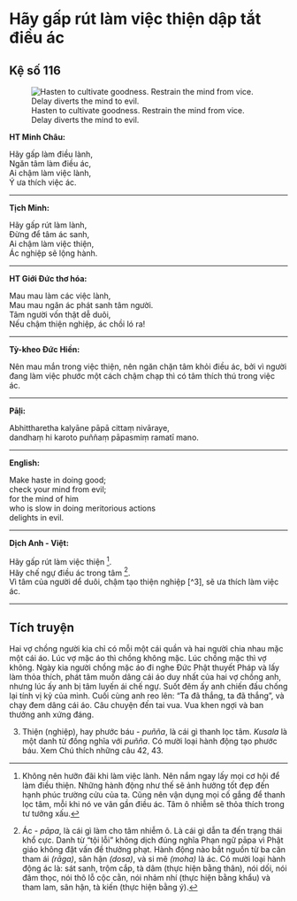 # Hãy gấp rút làm việc thiện dập tắt điều ác {- #hay-gap-rut-lam-viec-thien}

## Kệ số 116 {- #ke-so-116}

![Hasten to cultivate goodness. Restrain the mind from vice. Delay diverts the mind to evil.](images/kinh-phap-cu-ke-so-116-dhammapada-verse-116.jpg){fig-align="center" .lightbox}

**HT Minh Châu:**

Hãy gấp làm điều lành,  
Ngăn tâm làm điều ác,  
Ai chậm làm việc lành,  
Ý ưa thích việc ác.  

<hr class="divider">

**Tịch Minh:**

Hãy gấp rút làm lành,  
Ðừng để tâm ác sanh,  
Ai chậm làm việc thiện,  
Ác nghiệp sẽ lộng hành.  

<hr class="divider">

**HT Giới Đức thơ hóa:**

Mau mau làm các việc lành,  
Mau mau ngăn ác phát sanh tâm người.  
Tâm người vốn thật dễ duôi,  
Nếu chậm thiện nghiệp, ác chồi ló ra!  

<hr class="divider">

**Tỳ-kheo Đức Hiền:**

Nên mau mắn trong việc thiện, nên ngăn chặn tâm khỏi điều ác, bởi vì người đang làm việc phước một cách chậm chạp thì có tâm thích thú trong việc ác.

<hr class="divider">

**Pāḷi:**

Abhittharetha kalyāne pāpā cittaṃ nivāraye,  
dandhaṃ hi karoto puññaṃ pāpasmiṃ ramatī mano.  

<hr class="divider">

**English:**

Make haste in doing good;  
check your mind from evil;  
for the mind of him  
who is slow in doing meritorious actions  
delights in evil.  

<hr class="divider">

**Dịch Anh - Việt:**

Hãy gấp rút làm việc thiện [^1].  
Hãy chế ngự điều ác trong tâm [^2].  
Vì tâm của người dể duôi, chậm tạo thiện nghiệp [^3], sẽ ưa thích làm việc ác.  

<hr class="divider">

## Tích truyện {- #tich-truyen}

Hai vợ chồng người kia chỉ có mỗi một cái quần và hai người chia nhau mặc một cái áo. Lúc vợ mặc áo thì chồng không mặc. Lúc chồng mặc thì vợ không. Ngày kia người chồng mặc áo đi nghe Ðức Phật thuyết Pháp và lấy làm thỏa thích, phát tâm muốn dâng cái áo duy nhất của hai vợ chồng anh, nhưng lúc ấy anh bị tâm luyến ái chế ngự. Suốt đêm ấy anh chiến đấu chống lại tính vị kỷ của mình. Cuối cùng anh reo lên: "Ta đã thắng, ta đã thắng", và chạy đem dâng cái áo. Câu chuyện đến tai vua. Vua khen ngợi và ban thưởng anh xứng đáng.

[^1]: Không nên hưỡn đãi khi làm việc lành. Nên nắm ngay lấy mọi cơ hội để làm điều thiện. Những hành động như thế sẽ ảnh hưởng tốt đẹp đến hạnh phúc trường cửu của ta. Cũng nên vận dụng mọi cố gắng để thanh lọc tâm, mỗi khi nó ve vãn gần điều ác. Tâm ô nhiễm sẽ thỏa thích trong tư tưởng xấu.

[^2]: Ác - *pāpa*, là cái gì làm cho tâm nhiễm ô. Là cái gì dẫn ta đến trạng thái khổ cực. Danh từ "tội lỗi" không dịch đúng nghĩa Phạn ngữ pāpa vì Phật giáo không đặt vấn đề thưởng phạt. Hành động nào bắt nguồn từ ba căn tham ái *(rāga)*, sân hận *(dosa)*, và si mê *(moha)* là ác. Có mười loại hành động ác là: sát sanh, trộm cắp, tà dâm (thực hiện bằng thân), nói dối, nói đâm thọc, nói thô lỗ cộc cằn, nói nhảm nhí (thực hiện bằng khẩu) và tham lam, sân hận, tà kiến (thực hiện bằng ý).

3. Thiện (nghiệp), hay phước báu - *puñña*, là cái gì thanh lọc tâm. *Kusala* là một danh từ đồng nghĩa với *puñña*. Có mười loại hành động tạo phước báu. Xem Chú thích những câu 42, 43.